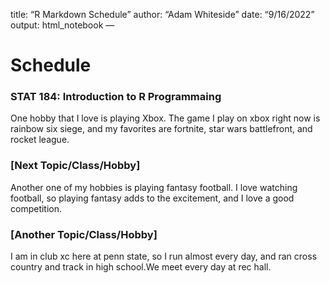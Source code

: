 title: "R Markdown Schedule" author: "Adam Whiteside" date: "9/16/2022" output: html_notebook ---

# Schedule

### STAT 184: Introduction to R Programmaing

One hobby that I love is playing Xbox. The game I play on xbox right now is rainbow six siege, and my favorites are fortnite, star wars battlefront, and rocket league.

### [Next Topic/Class/Hobby]

Another one of my hobbies is playing fantasy football. I love watching football, so playing fantasy adds to the excitement, and I love a good competition.

### [Another Topic/Class/Hobby]

I am in club xc here at penn state, so I run almost every day, and ran cross country and track in high school.We meet every day at rec hall.
